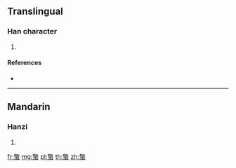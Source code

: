{{character info/new}}
==Translingual==

===Han character===
{{Han char|rn=142|rad=虫|as=13|sn=19|four=48136|canj=TKLMI}}

# {{defn|Han|sort=虫13}}

====References====
* {{Han ref|kx=1099.050|dkj=33674|dj=1563.120|hdz=42895.110|uh=87FC|ud=34812|bh=F2E4|bd=62180}}

----

==Mandarin==

===Hanzi===
{{cmn-hanzi|pin=[[jì]] ([[ji4]]), [[jǐng]] ([[jing3]])|wg=chi<sup>4</sup>, ching<sup>3</sup>}}

# {{defn|lang=cmn|sort=虫13}}

[[fr:蟼]]
[[mg:蟼]]
[[pl:蟼]]
[[th:蟼]]
[[zh:蟼]]